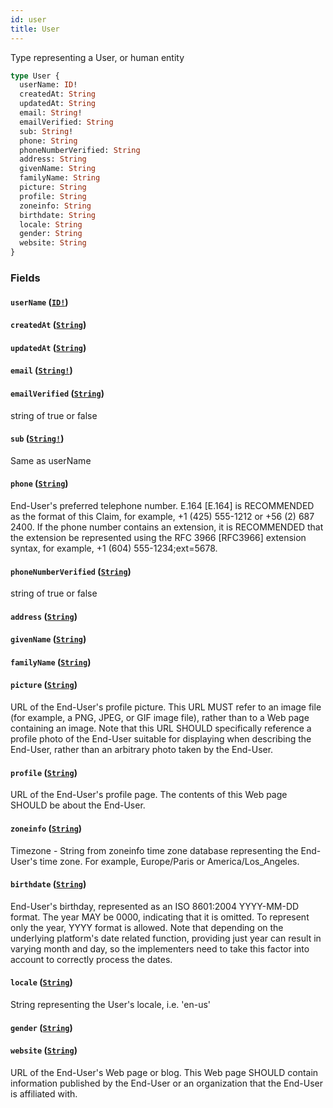 ```yaml
---
id: user
title: User
---
```


Type representing a User, or human entity

```graphql
type User {
  userName: ID!
  createdAt: String
  updatedAt: String
  email: String!
  emailVerified: String
  sub: String!
  phone: String
  phoneNumberVerified: String
  address: String
  givenName: String
  familyName: String
  picture: String
  profile: String
  zoneinfo: String
  birthdate: String
  locale: String
  gender: String
  website: String
}
```

### Fields

#### `userName` ([`ID!`](/developers/shared-apis/adminidentity-api/reference/scalars/id))

#### `createdAt` ([`String`](/developers/shared-apis/adminidentity-api/reference/scalars/string))

#### `updatedAt` ([`String`](/developers/shared-apis/adminidentity-api/reference/scalars/string))

#### `email` ([`String!`](/developers/shared-apis/adminidentity-api/reference/scalars/string))

#### `emailVerified` ([`String`](/developers/shared-apis/adminidentity-api/reference/scalars/string))

string of true or false

#### `sub` ([`String!`](/developers/shared-apis/adminidentity-api/reference/scalars/string))

Same as userName

#### `phone` ([`String`](/developers/shared-apis/adminidentity-api/reference/scalars/string))

End-User's preferred telephone number. E.164 [E.164] is RECOMMENDED as the
format of this Claim, for example, +1 (425) 555-1212 or +56 (2) 687 2400. If
the phone number contains an extension, it is RECOMMENDED that the extension
be represented using the RFC 3966 [RFC3966] extension syntax, for example, +1
(604) 555-1234;ext=5678.

#### `phoneNumberVerified` ([`String`](/developers/shared-apis/adminidentity-api/reference/scalars/string))

string of true or false

#### `address` ([`String`](/developers/shared-apis/adminidentity-api/reference/scalars/string))

#### `givenName` ([`String`](/developers/shared-apis/adminidentity-api/reference/scalars/string))

#### `familyName` ([`String`](/developers/shared-apis/adminidentity-api/reference/scalars/string))

#### `picture` ([`String`](/developers/shared-apis/adminidentity-api/reference/scalars/string))

URL of the End-User's profile picture. This URL MUST refer to an image file
(for example, a PNG, JPEG, or GIF image file), rather than to a Web page
containing an image. Note that this URL SHOULD specifically reference a
profile photo of the End-User suitable for displaying when describing the
End-User, rather than an arbitrary photo taken by the End-User.

#### `profile` ([`String`](/developers/shared-apis/adminidentity-api/reference/scalars/string))

URL of the End-User's profile page. The contents of this Web page SHOULD be about the End-User.

#### `zoneinfo` ([`String`](/developers/shared-apis/adminidentity-api/reference/scalars/string))

Timezone - String from zoneinfo time zone database representing the End-User's
time zone. For example, Europe/Paris or America/Los_Angeles.

#### `birthdate` ([`String`](/developers/shared-apis/adminidentity-api/reference/scalars/string))

End-User's birthday, represented as an ISO 8601:2004 YYYY-MM-DD format. The
year MAY be 0000, indicating that it is omitted. To represent only the year,
YYYY format is allowed. Note that depending on the underlying platform's date
related function, providing just year can result in varying month and day, so
the implementers need to take this factor into account to correctly process the dates.

#### `locale` ([`String`](/developers/shared-apis/adminidentity-api/reference/scalars/string))

String representing the User's locale, i.e. 'en-us'

#### `gender` ([`String`](/developers/shared-apis/adminidentity-api/reference/scalars/string))

#### `website` ([`String`](/developers/shared-apis/adminidentity-api/reference/scalars/string))

URL of the End-User's Web page or blog. This Web page SHOULD contain
information published by the End-User or an organization that the End-User is
affiliated with.

